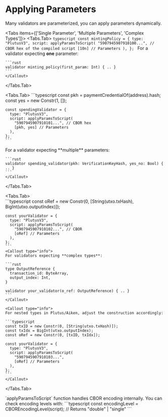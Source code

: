 
# Applying Parameters

Many validators are parameterized, you can apply parameters dynamically.

<Tabs items={['Single Parameter', 'Multiple Parameters', 'Complex Types']}>
  <Tabs.Tab>
    ```typescript
    const mintingPolicy = {
      type: "PlutusV3",
      script: applyParamsToScript(
        "5907945907910100...", // CBOR hex of the compiled script
        [10n] // Parameters
      ),
    };
    ```
  <Callout type="info">
    For a validator expecting **one** parameter:

    ```rust
    validator minting_policy(first_param: Int) { .. }
    ```
    </Callout>

  </Tabs.Tab>
  
  <Tabs.Tab>
    ```typescript
    const pkh = paymentCredentialOf(address).hash;
    const yes = new Constr(1, []);

    const spendingValidator = {
      type: "PlutusV3",
      script: applyParamsToScript(
        "5907945907910101...", // CBOR hex
        [pkh, yes] // Parameters
      ),
    };
    ```

  <Callout type="info">
    For a validator expecting **multiple** parameters:

    ```rust
    validator spending_validator(pkh: VerificationKeyHash, yes_no: Bool) { .. }
    ```
    </Callout>

  </Tabs.Tab>
  
  <Tabs.Tab>  
    ```typescript
    const oRef = new Constr(0, [String(utxo.txHash), BigInt(utxo.outputIndex)]);

    const yourValidator = {
      type: "PlutusV3",
      script: applyParamsToScript(
        "5907945907910102...", // CBOR
        [oRef] // Parameters
      ),
    };
    ```
    <Callout type="info">
    For validators expecting **complex types**:

    ```rust
    type OutputReference {
      transaction_id: ByteArray,
      output_index: Int,
    }

    validator your_validator(o_ref: OutputReference) { .. }
    ```
    </Callout>

    <Callout type="info">
    For nested types in Plutus/Aiken, adjust the construction accordingly:

    ```typescript
    const txID = new Constr(0, [String(utxo.txHash)]);
    const txIdx = BigInt(utxo.outputIndex);
    const oRef = new Constr(0, [txID, txIdx]);

    const yourValidator = {
      type: "PlutusV3",
      script: applyParamsToScript(
        "5907945907910103...",
        [oRef] // Parameters
      ),
    };
    ```
    </Callout>

  </Tabs.Tab>
</Tabs>

<Callout>
  `applyParamsToScript` function handles CBOR encoding internally. You can check
  encoding levels with: ```typescript const encodingLevel =
  CBOREncodingLevel(script); // Returns "double" | "single" ```
</Callout>
